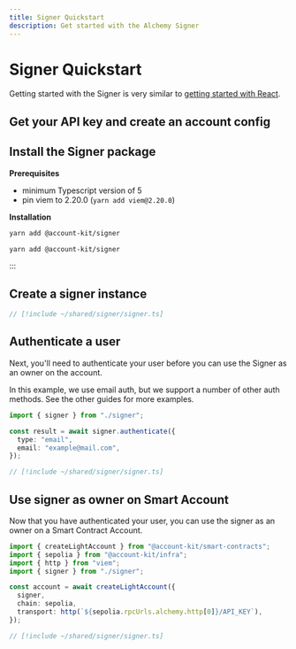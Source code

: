 ```yaml
---
title: Signer Quickstart
description: Get started with the Alchemy Signer
---
```



# Signer Quickstart

Getting started with the Signer is very similar to [getting started with React](/react/quickstart).

## Get your API key and create an account config

<GetApiKeysSnippet />

## Install the Signer package

**Prerequisites**

- minimum Typescript version of 5
- pin viem to 2.20.0 (`yarn add viem@2.20.0`)

**Installation**

<CodeBlocks>

```bash yarn
yarn add @account-kit/signer
```

```bash npm
yarn add @account-kit/signer
```

:::

## Create a signer instance

```ts twoslash
// [!include ~/shared/signer/signer.ts]
```

## Authenticate a user

Next, you'll need to authenticate your user before you can use the Signer as an owner on the account.

<Tip>
  In this example, we use email auth, but we support a number of other auth
  methods. See the other guides for more examples.
</Tip>

<CodeBlocks>

```ts twoslash example.ts
import { signer } from "./signer";

const result = await signer.authenticate({
  type: "email",
  email: "example@mail.com",
});
```

```ts twoslash [signer] filename="signer.ts"
// [!include ~/shared/signer/signer.ts]
```

</CodeBlocks>

## Use signer as owner on Smart Account

Now that you have authenticated your user, you can use the signer as an owner on a Smart Contract Account.

<CodeBlocks>

```ts twoslash example.ts
import { createLightAccount } from "@account-kit/smart-contracts";
import { sepolia } from "@account-kit/infra";
import { http } from "viem";
import { signer } from "./signer";

const account = await createLightAccount({
  signer,
  chain: sepolia,
  transport: http(`${sepolia.rpcUrls.alchemy.http[0]}/API_KEY`),
});
```

```ts twoslash [signer] filename="signer.ts"
// [!include ~/shared/signer/signer.ts]
```

</CodeBlocks>
